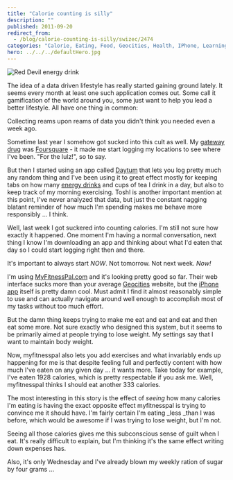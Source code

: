 ```yaml
---
title: "Calorie counting is silly"
description: ""
published: 2011-09-20
redirect_from:
  - /blog/calorie-counting-is-silly/swizec/2474
categories: "Calorie, Eating, Food, Geocities, Health, IPhone, Learning, Personal, Weight loss"
hero: ../../../defaultHero.jpg
---
```


![Red Devil energy drink](https://swizec.com/wp-content/uploads/2011/09/300px-Red_Devil_energy_drink1.jpg)

The idea of a data driven lifestyle has really started gaining ground lately. It seems every month at least one such application comes out. Some call it gamification of the world around you, some just want to help you lead a better lifestyle. All have one thing in common:

Collecting reams upon reams of data you didn't think you needed even a week ago.

Sometime last year I somehow got sucked into this cult as well. My [gateway drug](http://en.wikipedia.org/wiki/Gateway_drug_theory) was [Foursquare](http://www.foursquare.com/) - it made me start logging my locations to see where I've been. "For the lulz!", so to say.

But then I started using an app called [Daytum](http://www.daytum.com/) that lets you log pretty much any random thing and I've been using it to great effect mostly for keeping tabs on how many [energy drinks](http://en.wikipedia.org/wiki/Energy_drink) and cups of tea I drink in a day, but also to keep track of my morning exercising. Toshl is another important mention at this point, I've never analyzed that data, but just the constant nagging blatant reminder of how much I'm spending makes me behave more responsibly ... I think.

Well, last week I got suckered into counting calories. I'm still not sure how exactly it happened. One moment I'm having a normal conversation, next thing I know I'm downloading an app and thinking about what I'd eaten that day so I could start logging right then and there.

It's important to always start _NOW_. Not tomorrow. Not next week. _Now!_

I'm using [MyFitnessPal.com](http://www.myfitnesspal.com/) and it's looking pretty good so far. Their web interface sucks more than your average [Geocities](http://www.geocities.co.jp/) website, but the [iPhone app](http://en.wikipedia.org/wiki/IPhone) itself is pretty damn cool. Must admit I find it almost reasonably simple to use and can actually navigate around well enough to accomplish most of my tasks without too much effort.

But the damn thing keeps trying to make me eat and eat and eat and then eat some more. Not sure exactly who designed this system, but it seems to be primarily aimed at people trying to lose weight. My settings say that I want to maintain body weight.

Now, myfitnesspal also lets you add exercises and what invariably ends up happening for me is that despite feeling full and perfectly content with how much I've eaten on any given day ... it wants more. Take today for example, I've eaten 1928 calories, which is pretty respectable if you ask me. Well, myfitnesspal thinks I should eat another 333 calories.

The most interesting in this story is the effect of _seeing_ how many calories I'm eating is having the exact opposite effect myfitnesspal is trying to convince me it should have. I'm fairly certain I'm eating \_less \_than I was before, which would be awesome if I was trying to lose weight, but I'm not.

Seeing all those calories gives me this subconscious sense of guilt when I eat. It's really difficult to explain, but I'm thinking it's the same effect writing down expenses has.

Also, it's only Wednesday and I've already blown my weekly ration of sugar by four grams ...